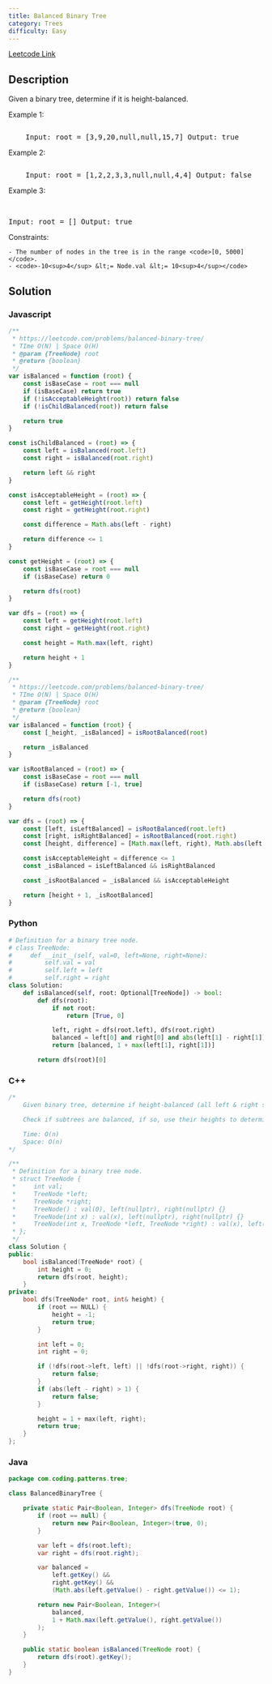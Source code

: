```yaml
---
title: Balanced Binary Tree
category: Trees
difficulty: Easy
---
```


<Callout>

[Leetcode Link](https://leetcode.com/problems/balanced-binary-tree)

</Callout>

## Description

Given a binary tree, determine if it is <span data-keyword="height-balanced">height-balanced</span>.

Example 1:

<Image
	alt=""
	src="https://assets.leetcode.com/uploads/2020/10/06/balance_1.jpg"
	width={342}
	height={221}
/>
<br />

<pre className="overflow-x-auto">
	Input: root = [3,9,20,null,null,15,7] Output: true
</pre>

Example 2:

<Image
	alt=""
	src="https://assets.leetcode.com/uploads/2020/10/06/balance_2.jpg"
	width={452}
	height={301}
/>
<br />

<pre className="overflow-x-auto">
	Input: root = [1,2,2,3,3,null,null,4,4] Output: false
</pre>

Example 3:

<br />

<pre className="overflow-x-auto">Input: root = [] Output: true</pre>

Constraints:

    - The number of nodes in the tree is in the range <code>[0, 5000]</code>.
    - <code>-10<sup>4</sup> &lt;= Node.val &lt;= 10<sup>4</sup></code>

## Solution

### Javascript

```javascript
/**
 * https://leetcode.com/problems/balanced-binary-tree/
 * TIme O(N) | Space O(H)
 * @param {TreeNode} root
 * @return {boolean}
 */
var isBalanced = function (root) {
	const isBaseCase = root === null
	if (isBaseCase) return true
	if (!isAcceptableHeight(root)) return false
	if (!isChildBalanced(root)) return false

	return true
}

const isChildBalanced = (root) => {
	const left = isBalanced(root.left)
	const right = isBalanced(root.right)

	return left && right
}

const isAcceptableHeight = (root) => {
	const left = getHeight(root.left)
	const right = getHeight(root.right)

	const difference = Math.abs(left - right)

	return difference <= 1
}

const getHeight = (root) => {
	const isBaseCase = root === null
	if (isBaseCase) return 0

	return dfs(root)
}

var dfs = (root) => {
	const left = getHeight(root.left)
	const right = getHeight(root.right)

	const height = Math.max(left, right)

	return height + 1
}

/**
 * https://leetcode.com/problems/balanced-binary-tree/
 * TIme O(N) | Space O(H)
 * @param {TreeNode} root
 * @return {boolean}
 */
var isBalanced = function (root) {
	const [_height, _isBalanced] = isRootBalanced(root)

	return _isBalanced
}

var isRootBalanced = (root) => {
	const isBaseCase = root === null
	if (isBaseCase) return [-1, true]

	return dfs(root)
}

var dfs = (root) => {
	const [left, isLeftBalanced] = isRootBalanced(root.left)
	const [right, isRightBalanced] = isRootBalanced(root.right)
	const [height, difference] = [Math.max(left, right), Math.abs(left - right)]

	const isAcceptableHeight = difference <= 1
	const _isBalanced = isLeftBalanced && isRightBalanced

	const _isRootBalanced = _isBalanced && isAcceptableHeight

	return [height + 1, _isRootBalanced]
}
```

### Python

```python
# Definition for a binary tree node.
# class TreeNode:
#     def __init__(self, val=0, left=None, right=None):
#         self.val = val
#         self.left = left
#         self.right = right
class Solution:
    def isBalanced(self, root: Optional[TreeNode]) -> bool:
        def dfs(root):
            if not root:
                return [True, 0]

            left, right = dfs(root.left), dfs(root.right)
            balanced = left[0] and right[0] and abs(left[1] - right[1]) <= 1
            return [balanced, 1 + max(left[1], right[1])]

        return dfs(root)[0]

```

### C++

```cpp
/*
    Given binary tree, determine if height-balanced (all left & right subtrees height diff <= 1)

    Check if subtrees are balanced, if so, use their heights to determine further balance

    Time: O(n)
    Space: O(n)
*/

/**
 * Definition for a binary tree node.
 * struct TreeNode {
 *     int val;
 *     TreeNode *left;
 *     TreeNode *right;
 *     TreeNode() : val(0), left(nullptr), right(nullptr) {}
 *     TreeNode(int x) : val(x), left(nullptr), right(nullptr) {}
 *     TreeNode(int x, TreeNode *left, TreeNode *right) : val(x), left(left), right(right) {}
 * };
 */
class Solution {
public:
    bool isBalanced(TreeNode* root) {
        int height = 0;
        return dfs(root, height);
    }
private:
    bool dfs(TreeNode* root, int& height) {
        if (root == NULL) {
            height = -1;
            return true;
        }

        int left = 0;
        int right = 0;

        if (!dfs(root->left, left) || !dfs(root->right, right)) {
            return false;
        }
        if (abs(left - right) > 1) {
            return false;
        }

        height = 1 + max(left, right);
        return true;
    }
};

```

### Java

```java
package com.coding.patterns.tree;

class BalancedBinaryTree {

    private static Pair<Boolean, Integer> dfs(TreeNode root) {
        if (root == null) {
            return new Pair<Boolean, Integer>(true, 0);
        }

        var left = dfs(root.left);
        var right = dfs(root.right);

        var balanced =
            left.getKey() &&
            right.getKey() &&
            (Math.abs(left.getValue() - right.getValue()) <= 1);

        return new Pair<Boolean, Integer>(
            balanced,
            1 + Math.max(left.getValue(), right.getValue())
        );
    }

    public static boolean isBalanced(TreeNode root) {
        return dfs(root).getKey();
    }
}

```
